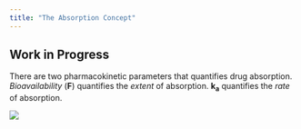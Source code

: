 ```yaml
---
title: "The Absorption Concept"
---
```


::: {.callout-caution}
# Work in Progress
:::

There are two pharmacokinetic parameters that quantifies drug absorption.
*Bioavailability* (**F**) quantifies the *extent* of absorption.
**k~a~** quantifies the *rate* of absorption.

![](images/absorption.png){#fig-absorption}
